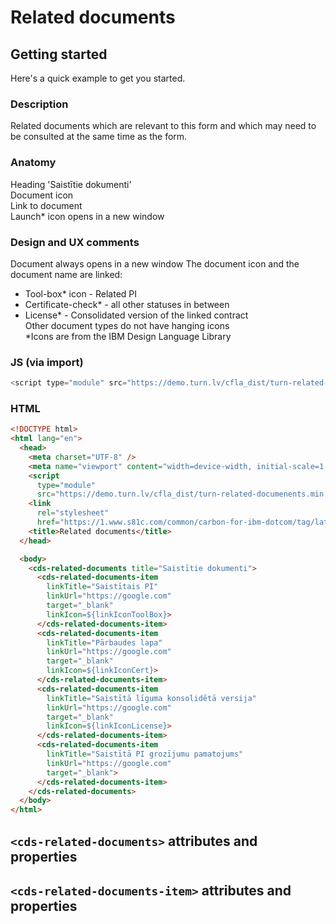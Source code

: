 
# Related documents

## Getting started

Here's a quick example to get you started.

### Description
Related documents which are relevant to this form and which may need to be consulted at the same time as the form.

### Anatomy
Heading 'Saistītie dokumenti'  
Document icon  
Link to document  
Launch\* icon opens in a new window

### Design and UX comments
Document always opens in a new window
The document icon and the document name are linked:
* Tool-box\* icon - Related PI 
* Certificate-check\* - all other statuses in between
* License\* - Consolidated version of the linked contract  
Other document types do not have hanging icons  
\*Icons are from the IBM Design Language Library


### JS (via import)

```javascript
<script type="module" src="https://demo.turn.lv/cfla_dist/turn-related-documenents.min.js"></script>
```



### HTML

```html
<!DOCTYPE html>
<html lang="en">
  <head>
    <meta charset="UTF-8" />
    <meta name="viewport" content="width=device-width, initial-scale=1.0" />
    <script
      type="module"
      src="https://demo.turn.lv/cfla_dist/turn-related-documenents.min.js"></script>
    <link
      rel="stylesheet"
      href="https://1.www.s81c.com/common/carbon-for-ibm-dotcom/tag/latest/plex.css" />
    <title>Related documents</title>
  </head>

  <body>
    <cds-related-documents title="Saistītie dokumenti">
      <cds-related-documents-item
        linkTitle="Saistītais PI"
        linkUrl="https://google.com"
        target="_blank"
        linkIcon=${linkIconToolBox}>
      </cds-related-documents-item>
      <cds-related-documents-item
        linkTitle="Pārbaudes lapa"
        linkUrl="https://google.com"
        target="_blank"
        linkIcon=${linkIconCert}>
      </cds-related-documents-item>
      <cds-related-documents-item
        linkTitle="Saistītā līguma konsolidētā versija"
        linkUrl="https://google.com"
        target="_blank"
        linkIcon=${linkIconLicense}>
      </cds-related-documents-item>
      <cds-related-documents-item
        linkTitle="Saistītā PI grozījumu pamatojums"
        linkUrl="https://google.com"
        target="_blank">
      </cds-related-documents-item>
    </cds-related-documents>
  </body>
</html>
```

## `<cds-related-documents>` attributes and properties

<Props of="cds-related-documents" />


## `<cds-related-documents-item>` attributes and properties

<Props of="cds-related-documents-item" />
